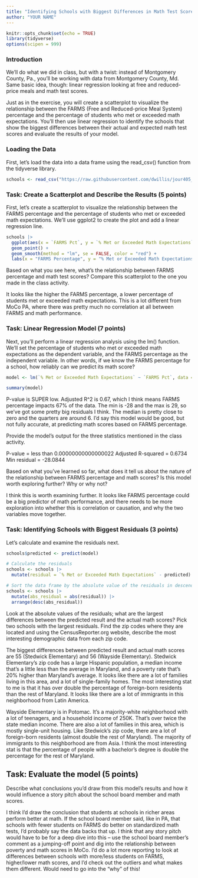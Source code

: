 ```yaml
---
title: "Identifying Schools with Biggest Differences in Math Test Scores, Part 2"
author: "YOUR NAME"
---
```


```r
knitr::opts_chunk$set(echo = TRUE)
library(tidyverse)
options(scipen = 999)
```

### Introduction

We'll do what we did in class, but with a twist: instead of Montgomery County, Pa., you'll be working with data from Montgomery County, Md. Same basic idea, though: linear regression looking at free and reduced-price meals and math test scores.

Just as in the exercise, you will create a scatterplot to visualize the relationship between the FARMS (Free and Reduced-price Meal System) percentage and the percentage of students who met or exceeded math expectations. You'll then use linear regression to identify the schools that show the biggest differences between their actual and expected math test scores and evaluate the results of your model.

### Loading the Data

First, let's load the data into a data frame using the read_csv() function from the tidyverse library.

```r
schools <- read_csv("https://raw.githubusercontent.com/dwillis/jour405_files/refs/heads/main/montgomery_md.csv")
```
### Task: Create a Scatterplot and Describe the Results (5 points)

First, let's create a scatterplot to visualize the relationship between the FARMS percentage and the percentage of students who met or exceeded math expectations. We'll use ggplot2 to create the plot and add a linear regression line.

```r
schools |>
  ggplot(aes(x = `FARMS Pct`, y = `% Met or Exceeded Math Expectations`)) +
  geom_point() +
  geom_smooth(method = "lm", se = FALSE, color = "red") +
  labs(x = "FARMS Percentage", y = "% Met or Exceeded Math Expectations", title = "Scatterplot of Math Expectations vs FARMS Percentage")
```
Based on what you see here, what's the relationship between FARMS percentage and math test scores? Compare this scatterplot to the one you made in the class activity.

It looks like the higher the FARMS percentage, a lower percentage of students met or exceeded math expectations. This is a lot different from MoCo PA, where there was pretty much no correlation at all between FARMS and math performance. 

### Task: Linear Regression Model (7 points)

Next, you'll perform a linear regression analysis using the lm() function. We'll set the percentage of students who met or exceeded math expectations as the dependent variable, and the FARMS percentage as the independent variable. In other words, if we know the FARMS percentage for a school, how reliably can we predict its math score?

```r
model <- lm(`% Met or Exceeded Math Expectations` ~ `FARMS Pct`, data = schools)

summary(model)
```
P-value is SUPER low. Adjusted R^2 is 0.67, which I think means FARMS percentage impacts 67% of the data. The min is -28 and the max is 29, so we've got some pretty big residuals I think. The median is pretty close to zero and the quarters are around 6. 
I'd say this model would be good, but not fully accurate, at predicting math scores based on FARMS percentage. 

Provide the model's output for the three statistics mentioned in the class activity.

P-value = less than 0.00000000000000022
Adjusted R-squared = 0.6734
Min residual = -28.0844


Based on what you've learned so far, what does it tell us about the nature of the relationship between FARMS percentage and math scores? Is this model worth exploring further? Why or why not?

I think this is worth examining further. It looks like FARMS percentage could be a big predictor of math performance, and there needs to be more exploration into whether this is correlation or causation, and why the two variables move together. 

### Task: Identifying Schools with Biggest Residuals (3 points)

Let's calculate and examine the residuals next. 

```r
schools$predicted <- predict(model)

# Calculate the residuals
schools <- schools |> 
  mutate(residual = `% Met or Exceeded Math Expectations` - predicted)

# Sort the data frame by the absolute value of the residuals in descending order
schools <- schools |>
  mutate(abs_residual = abs(residual)) |>
  arrange(desc(abs_residual))

```

Look at the absolute values of the residuals; what are the largest differences between the predicted result and the actual math scores? Pick two schools with the largest residuals. Find the zip codes where they are located and using the CensusReporter.org website, describe the most interesting demographic data from each zip code.

The biggest differences between predicted result and actual math scores are 55 (Stedwick Elementary) and 56 (Wayside Elementary). 
Stedwick Elementary's zip code has a large Hispanic population, a median income that's a little less than the average in Maryland, and a poverty rate that's 20% higher than Maryland's average. It looks like there are a lot of families living in this area, and a lot of single-family homes. The most interesting stat to me is that it has over double the percentage of foreign-born residents than the rest of Maryland. It looks like there are a lot of immigrants in this neighborhood from Latin America.

Wayside Elementary is in Potomac. It's a majority-white neighborhood with a lot of teenagers, and a household income of 250K. That's over twice the state median income. There are also a lot of families in this area, which is mostly single-unit housing. Like Stedwick's zip code, there are a lot of foreign-born residents (almost double the rest of Maryland). The majority of immigrants to this neighborhood are from Asia. I think the most interesting stat is that the percentage of people with a bachelor's degree is  double the percentage for the rest of Maryland. 



## Task: Evaluate the model (5 points)

Describe what conclusions you'd draw from this model's results and how it would influence a story pitch about the school board member and math scores.

I think I'd draw the conclusion that students at schools in richer areas perform better at math. If the school board member said, like in PA, that schools with fewer students on FARMS do better on standardized math tests, I'd probably say the data backs that up. I think that any story pitch would have to be for a deep dive into this -- use the school board member's comment as a jumping-off point and dig into the relationship between poverty and math scores in MoCo. I'd do a lot more reporting to look at differences between schools with more/less students on FARMS, higher/lower math scores, and I'd check out the outliers and what makes them different. Would need to go into the "why" of this! 